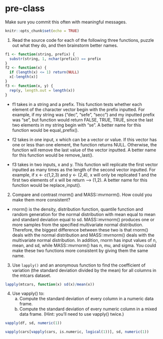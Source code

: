 # pre-class


Make sure you commit this often with meaningful messages. 



```r
knitr::opts_chunk$set(echo = TRUE)
```


1. Read the source code for each of the following three functions, puzzle out what they do, and then brainstorm better names.

```r
f1 <- function(string, prefix) {
  substr(string, 1, nchar(prefix)) == prefix
}
f2 <- function(x) {
  if (length(x) <= 1) return(NULL)
  x[-length(x)]
}
f3 <- function(x, y) {
  rep(y, length.out = length(x))
}
```

* f1 takes in a string and a prefix. This function tests whether each element of the character vector begin with the prefix inputted. For example, if my string was ("dec", "sefe", "secc") and my inputted prefix was "se", but function would return FALSE, TRUE, TRUE, since the last two elements in my string begin with "se". A better name for this function would be equal_prefix(). 

* f2 takes in one input, x which can be a vector or value. If this vector has one or less than one element, the function returns NULL. Otherwise, the function will remove the last value of the vector inputted. A better name for this function would be remove_last().

* f3 takes in two inputs, x and y. This function will replicate the first vector inputted as many times as the length of the second vector inputted. For example, if x <- c(1,2,3) and y <- (2,4), x will only be replicated 1 and the first two elements of x will be return --> (1,2). A better name for this function would be replace_input(). 
 
2. Compare and contrast rnorm() and MASS::mvrnorm(). How could you make them more consistent?

* rnorm() is the density, distribution function, quantile function and random generation for the normal distribution with mean equal to mean and standard deviation equal to sd. MASS::mvrnorm() produces one or more samples from the specified multivariate normal distribution. Therefore, the biggest difference between these two is that rnorm() deals with the normal distribution and MASS::mvrnorm() deals with the multivariate normal distribution. In addition, rnorm has input values of n, mean, and sd, while MASS::mvrnorm() has n, mu, and sigma. You could make these two functions more consistent by giving them the same name. 


3. Use `lapply()` and an anonymous function to find the coefficient of variation (the standard deviation divided by the mean) for all columns in the mtcars dataset. 

```r
lapply(mtcars, function(x) sd(x)/mean(x))
```


4. Use vapply() to:
    a. Compute the standard deviation of every column in a numeric data frame.
    b. Compute the standard deviation of every numeric column in a mixed data frame. (Hint: you’ll need to use vapply() twice.)
    
```r
vapply(df, sd, numeric(1))
```

```r
vapply(cars[vapply(cars, is.numeric, logical(1))], sd, numeric(1))
```


